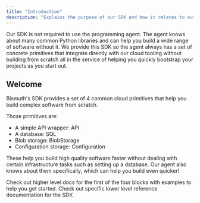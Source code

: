 ```yaml
---
title: "Introduction"
description: "Explains the purpose of our SDK and how it relates to our agent."
---
```


<Note>
  Our SDK is not required to use the programming agent. The agent knows about
  many common Python libraries and can help you build a wide range of software
  without it. We provide this SDK so the agent always has a set of concrete
  primitives that integrate directly with our cloud tooling without building
  from scratch all in the service of helping you quickly bootstrap your projects
  as you start out.
</Note>

## Welcome

Bismuth's SDK provides a set of 4 common cloud primitives that help you build complex software from scratch.

Those primitives are:

- A simple API wrapper: API
- A database: SQL
- Blob storage: BlobStorage
- Configuration storage: Configuration

These help you build high quality software faster without dealing with certain infrastructure tasks such as
setting up a database. Our agent also knows about them specifically, which can help you build even quicker!

<Card title="API Block" icon="leaf" href="/sdk-reference/blocks/API">
  Check out higher level docs for the first of the four blocks with examples to
  help you get started.
</Card>
<Card
  title="SDK Reference"
  icon="book"
  href="https://github.com/mintlify/starter/blob/main/api-reference/openapi.json"
>
  Check out specific lower level reference documentation for the SDK
</Card>

